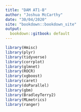 ```yaml
---
title: "DAM AT1-B"
author: "Joshua McCarthy"
date: "30/04/2020"
site: "bookdown::bookdown_site"
output:
  bookdown::gitbook: default
---
```


```r
library(Hmisc)
library(plyr)
library(tidyverse)
library(corrplot)
library(glmnet)
library(ROCR)
library(xgboost)
library(caret)
library(doParallel)
library(gbm)
library(BradleyTerry2)
library(MLmetrics)
library(ranger)
```

